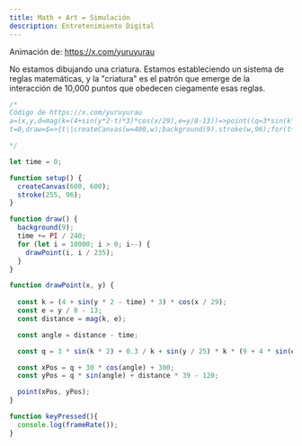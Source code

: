 ```yaml
---
title: Math + Art = Simulación
description: Entretenimiento Digital
---
```



<P5Sketch 
  sketchUrl="/simulacion-2025-20/sketches/c13jun2025.js" 
  containerId="c13jun2025"
  styleClass="p5-container-c13jun2025"
/>

Animación de: https://x.com/yuruyurau  


<CustomAside backgroundColor="#2a2a2a" textColor="#ffffff" borderColor="#555">
No estamos dibujando una criatura.  
Estamos estableciendo un sistema de reglas matemáticas, 
y la "criatura" es el patrón que emerge de la interacción 
de 10,000 puntos que obedecen ciegamente esas reglas.
</CustomAside>

``` js
/*
Código de https://x.com/yuruyurau
a=(x,y,d=mag(k=(4+sin(y*2-t)*3)*cos(x/29),e=y/8-13))=>point((q=3*sin(k*2)+.3/k+sin(y/25)*k*(9+4*sin(e*9-d*3+t*2)))+30*cos(c=d-t)+200,q*sin(c)+d*39-220)
t=0,draw=$=>{t||createCanvas(w=400,w);background(9).stroke(w,96);for(t+=PI/240,i=1e4;i--;)a(i,i/235)}

*/

let time = 0;

function setup() {
  createCanvas(600, 600);
  stroke(255, 96);
}

function draw() {
  background(9);
  time += PI / 240;
  for (let i = 10000; i > 0; i--) {
    drawPoint(i, i / 235);
  }
}

function drawPoint(x, y) {
  
  const k = (4 + sin(y * 2 - time) * 3) * cos(x / 29);
  const e = y / 8 - 13;
  const distance = mag(k, e);

  const angle = distance - time;

  const q = 3 * sin(k * 2) + 0.3 / k + sin(y / 25) * k * (9 + 4 * sin(e * 9 - distance * 3 + time * 2));

  const xPos = q + 30 * cos(angle) + 300;
  const yPos = q * sin(angle) + distance * 39 - 120;

  point(xPos, yPos);
}

function keyPressed(){
  console.log(frameRate());
}

```